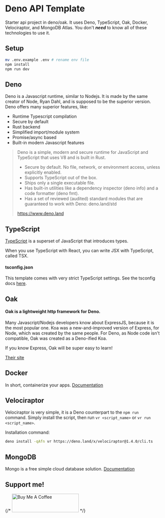 
# Deno API Template

Starter api project in deno/oak. It uses Deno, TypeScript, Oak, Docker,
Velociraptor, and MongoDB Atlas. You don't **_need_** to know all of these
technologies to use it.

## Setup

```bash
mv .env.example .env # rename env file
npm install
npm run dev
```

## Deno

Deno is a Javascript runtime, similar to Nodejs. It is made by the same creator
of Node, Ryan Dahl, and is supposed to be the superior version. Deno offers many
superior features, like:

- Runtime Typescript compilation
- Secure by default
- Rust backend
- Simplified import/module system
- Promise/async based
- Built-in modern Javascript features

> Deno is a simple, modern and secure runtime for JavaScript and TypeScript that
> uses V8 and is built in Rust.
>
> - Secure by default. No file, network, or environment access, unless
  > explicitly enabled.
> - Supports TypeScript out of the box.
> - Ships only a single executable file.
> - Has built-in utilities like a dependency inspector (deno info) and a code
  > formatter (deno fmt).
> - Has a set of reviewed (audited) standard modules that are guaranteed to work
  > with Deno: deno.land/std
>
> https://www.deno.land

## TypeScript

[TypeScript](https://github.com/microsoft/TypeScript) is a superset of
JavaScript that introduces types.

When you use TypeScript with React, you can write JSX with TypeScript, called
TSX.

#### tsconfig.json

This template comes with very strict TypeScript settings. See the tsconfig docs
[here](https://www.typescriptlang.org/docs/handbook/tsconfig-json.html).

## Oak

#### Oak is a lightweight http framework for Deno.

Many Javascript/Nodejs developers know about ExpressJS, because it is the most
popular one. Koa was a new-and-improved version of Express, for Node, which was
created by the same people. For Deno, as Node code isn't compatible, Oak was
created as a Deno-ified Koa.

If you know Express, Oak will be super easy to learn!

<a href="https://oakserver.github.io/oak/" target="_blank">Their site</a>

## Docker

In short, containerize your apps.
<a href="https://docs.docker.com/" target="_blank">Documentation</a>

## Velociraptor

Velociraptor is very simple, it is a Deno counterpart to the `npm run` command.
Simply install the script, then run `vr <script_name>` or
`vr run <script_name>`.

Installation command:

```bash
deno install -qAfn vr https://deno.land/x/velociraptor@1.4.0/cli.ts
```

## MongoDB

Mongo is a free simple cloud database solution.
<a href="https://www.mongodb.com/atlas" target="_blank">Documentation</a>

## Support me!

{/* <a href="https://www.buymeacoffee.com/cooperrunyE" target="_blank"><img src="https://cdn.buymeacoffee.com/buttons/v2/default-yellow.png" alt="Buy Me A Coffee" style="height: 60px !important;width: 217px !important;" ></a> */}

